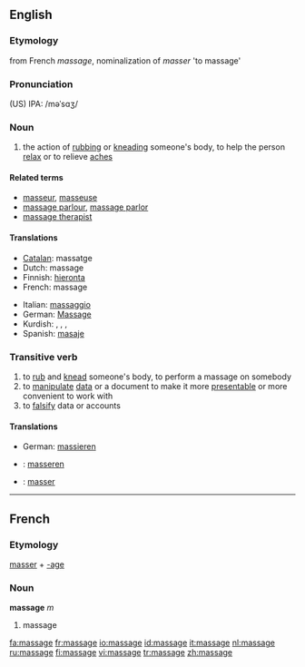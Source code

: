 {{see|Massage}}
==English==

===Etymology===
from French ''massage'', nominalization of ''masser'' 'to massage'

===Pronunciation===
(US) IPA: /məˈsɑʒ/

===Noun===
{{wikipedia}}
{{en-noun}}

# the action of [[rub]]bing or [[knead]]ing someone's body, to help the person [[relax]] or to relieve [[ache]]s

====Related terms====
*[[masseur]], [[masseuse]]
*[[massage parlour]], [[massage parlor]]
*[[massage therapist]]

====Translations====
{{top}}
*[[Catalan]]: massatge {{m}}
*Dutch: massage {{f}}
*Finnish: [[hieronta]]
*French: massage {{m}}
{{mid}}
*Italian: [[massaggio]] {{m}}
*German: [[Massage]] {{f}}
*Kurdish: {{t|ku|gemirandin}} {{f}}, {{t|ku|perixandin}} {{f}}, {{t|ku|mistdan}} {{f}}, {{t|ku|masaj}} {{f}}
*Spanish: [[masaje]] {{m}}
{{bottom}}

===Transitive verb===
{{rfc-trverb|Transitive verb}}
{{en-verb|massag|ing}}

# to [[rub]] and [[knead]] someone's body, to perform a massage on somebody
# to [[manipulate]] [[data]] or a document to make it more [[presentable]] or more convenient to work with
# to [[falsify]] data or accounts

====Translations====
{{trans-top|to perform a massage on somebody}}
*German: [[massieren]]
{{trans-mid}}
{{trans-bottom}}

{{trans-top|to manipulate data or a document}}
{{trans-mid}}
{{trans-bottom}}

{{trans-top|to falsify data or accounts}}
{{trans-mid}}
{{trans-bottom}}

{{checktrans-top}}
*{{ttbc|Dutch}}: [[masseren]]
*{{ttbc|French}}: [[masser]]
{{checktrans-bottom}}

----

==French==

===Etymology===
[[masser]] + [[-age]]

===Noun===
'''massage''' ''m''

# massage

[[fa:massage]]
[[fr:massage]]
[[io:massage]]
[[id:massage]]
[[it:massage]]
[[nl:massage]]
[[ru:massage]]
[[fi:massage]]
[[vi:massage]]
[[tr:massage]]
[[zh:massage]]